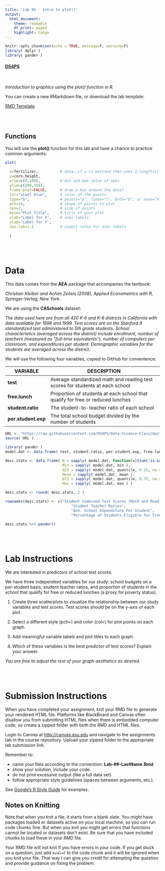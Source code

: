 ```yaml
---
title: 'Lab 05 - Intro to plot()'
output:
  html_document:
    theme: readable
    df_print: paged
    highlight: tango
---
```


```r
knitr::opts_chunk$set(echo = TRUE, message=F, warning=F)
library( dplyr )
library( pander )
```

#### [DS4PS](https://ds4ps.github.io/course_website/)

<br>

*Introduction to graphics using the plot() function in R.*

You can create a new RMarkdown file, or download the lab template: 

[RMD Template](https://cdn.rawgit.com/DS4PS/Data-Science-Class/a48d67a5/TEMPLATES/MarkdownTemplate.RMD)



<br><br>

## Functions

You will use the **plot()** function for this lab and have a chance to practice common arguments: 

```r
plot(
  
  x=fertilizer,          # data, if x is omitted then uses 1:length(y)
  y=corn.height,                   
  xlim=c(0,100),         # min and max value of axes
  ylim=c(200,350),   
  frame.plot=FALSE,      # draw a box around the data?
  col="steel blue",      # color of the points
  type="b",              # points="p", lines="l", both="b", or none="n"
  pch=19,                # shape of points to plot
  cex=2,                 # size of points
  main="Plot Title",     # title of your plot
  xlab="Label for X",    # axes labels
  ylab="Label for Y",  
  cex.lab=1.5            # aspect ratio for axes labels
  
  )
```




<br><br>

# Data

This data comes from the **AEA** package that accompanies the textbook:

*Christian Kleiber and Achim Zeileis (2008), Applied Econometrics with R, Springer-Verlag, New York.*

We are using the **CASchools** dataset:

*The data used here are from all 420 K-6 and K-8 districts in California with data available for 1998 and 1999. Test scores are on the Stanford 9 standardized test administered to 5th grade students. School characteristics (averaged across the district) include enrollment, number of teachers (measured as “full-time equivalents”), number of computers per classroom, and expenditures per student. Demographic variables for the students are averaged across the district.*

We will use the following four variables, copied to GitHub for convenience:

VARIABLE | DESCRIPTION
-------- | ----------------------
**test**  |  Average standardized math and reading test scores for students at each school 
**free.lunch** | Proportion of students at each school that qualify for free or reduced lunches
**student.ratio** | The student-to-teacher ratio of each school
**per.student.exp** | The total school budget divided by the number of students 


```r
URL <- "https://raw.githubusercontent.com/DS4PS/Data-Science-Class/master/DATA/CASchools.R"
source( URL )
```


```r
library( pander )
model.dat <- data.frame( test, student.ratio, per.student.exp, free.lunch) 

desc.stats <- data.frame( N = sapply( model.dat, function(x){sum(!is.na(x))} ),
                          Min = sapply( model.dat, min ),
                          Q25 = sapply( model.dat, quantile, 0.25, na.rm=T ),
                          Mean = sapply( model.dat, mean ),
                          Q75 = sapply( model.dat, quantile, 0.75, na.rm=T ),
                          Max = sapply( model.dat, max ) )

desc.stats <- round( desc.stats, 2 )

rownames(desc.stats) <- c("Student Combined Test Scores (Math and Reading)",
                              "Student Teacher Ratios",
                              "Ave. School Expenditure Per Student",
                              "Percentage of Students Eligible for Free Lunches")

desc.stats %>% pander()
```




<br><br>








# Lab Instructions

We are interested in predictors of school test scores. 

We have three independent variables for our study: school budgets on a per-student basis, student teacher ratios, and proportion of students in the school that qualify for free or reduced lunches (a proxy for poverty status). 

1. Create three scatterplots to visualize the relationship between our study variables and test scores. Test scores should be on the y-axis of each plot.

2. Select a different style (pch=) and color (col=) for plot points on each graph.

3. Add meaningful variable labels and plot titles to each graph.

4. Which of these variables is the best predictor of test scores? Explain your answer. 

*You are free to adjust the rest of your graph aesthetics as desired.* 


<br><br>

# Submission Instructions

When you have completed your assignment, knit your RMD file to generate your rendered HTML file. Platforms like BlackBoard and Canvas often disallow you from submitting HTML files when there is embedded computer code, so create a zipped folder with both the RMD and HTML files.

Login to Canvas at <http://canvas.asu.edu> and navigate to the assignments tab in the course repository. Upload your zipped folder to the appropriate lab submission link.

Remember to:

* name your files according to the convention: **Lab-##-LastName.Rmd**
* show your solution, include your code.
* do not print excessive output (like a full data set).
* follow appropriate style guidelines (spaces between arguments, etc.).

See [Google's R Style Guide](https://google.github.io/styleguide/Rguide.xml) for examples.

## Notes on Knitting

Note that when you knit a file, it starts from a blank slate. You might have packages loaded or datasets active on your local machine, so you can run code chunks fine. But when you knit you might get errors that functions cannot be located or datasets don't exist. Be sure that you have included chunks to load these in your RMD file.

Your RMD file will not knit if you have errors in your code. If you get stuck on a question, just add `eval=F` to the code chunk and it will be ignored when you knit your file. That way I can give you credit for attempting the question and provide guidance on fixing the problem.